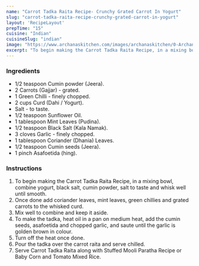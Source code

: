 ---
name: "Carrot Tadka Raita Recipe- Crunchy Grated Carrot In Yogurt"
slug: "carrot-tadka-raita-recipe-crunchy-grated-carrot-in-yogurt"
layout: 'RecipeLayout'
prepTime: "15"
cuisine: "Indian"
cuisineSlug: "indian"
image: "https://www.archanaskitchen.com/images/archanaskitchen/0-Archanas-Kitchen-Recipes/2019/Carrot_Tadka_Raita_Video_recipe_2_1600.jpg"
excerpt: "To begin making the Carrot Tadka Raita Recipe, in a mixing bowl, combine yogurt, black salt, cumin powder, salt to taste and whisk well until smooth"
---

### Ingredients

- 1/2 teaspoon Cumin powder (Jeera).
- 2 Carrots (Gajjar) - grated.
- 1 Green Chilli - finely chopped.
- 2 cups Curd (Dahi / Yogurt).
- Salt - to taste.
- 1/2 teaspoon Sunflower Oil.
- 1 tablespoon Mint Leaves (Pudina).
- 1/2 teaspoon Black Salt (Kala Namak).
- 3 cloves Garlic - finely chopped.
- 1 tablespoon Coriander (Dhania) Leaves.
- 1/2 teaspoon Cumin seeds (Jeera).
- 1 pinch Asafoetida (hing).

### Instructions

1. To begin making the Carrot Tadka Raita Recipe, in a mixing bowl, combine yogurt, black salt, cumin powder, salt to taste and whisk well until smooth.
1. Once done add coriander leaves, mint leaves, green chillies and grated carrots to the whisked curd.
1. Mix well to combine and keep it aside.
1. To make the tadka, heat oil in a pan on medium heat, add the cumin seeds, asafoetida and chopped garlic, and saute until the garlic is golden brown in colour.
1. Turn off the heat once done.
1. Pour the tadka over the carrot raita and serve chilled.
1. Serve Carrot Tadka Raita along with Stuffed Mooli Paratha Recipe or Baby Corn and Tomato Mixed Rice.
